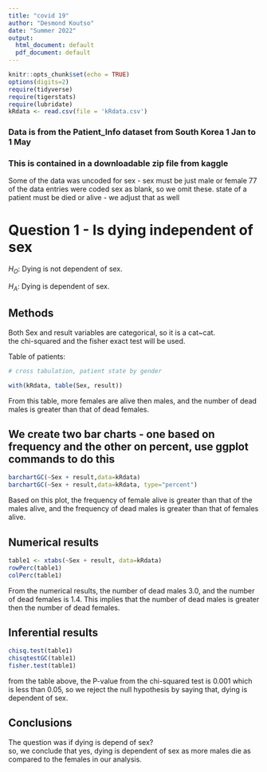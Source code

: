 ```yaml
---
title: "covid 19"
author: "Desmond Koutso"
date: "Summer 2022"
output:
  html_document: default
  pdf_document: default
---
```


```r
knitr::opts_chunk$set(echo = TRUE)
options(digits=2)
require(tidyverse)
require(tigerstats)
require(lubridate)
kRdata <- read.csv(file = 'kRdata.csv')
```
### Data is from the Patient_Info dataset from South Korea 1 Jan to 1 May 
### This is contained in a downloadable zip file from kaggle

Some of the data was uncoded for sex - sex must be just male or female
77 of the data entries were coded sex  as blank, so we omit these.
state of a patient must be died or alive - we adjust that as well   
  
# Question 1 - Is dying independent of sex

$H_O$: Dying is not dependent of sex.  

$H_A$: Dying is dependent of sex.  


## Methods

Both Sex and result variables are categorical, so it is a cat~cat.  
the chi-squared and the fisher exact test will be used.  



Table of patients:
```r

# cross tabulation, patient state by gender

with(kRdata, table(Sex, result))

```

From this table, more females are alive then males, and the number of dead males is greater than that of dead females.    

## We create two bar charts - one based on frequency and the other on percent, use ggplot commands to do this


```r
barchartGC(~Sex + result,data=kRdata)
barchartGC(~Sex + result,data=kRdata, type="percent")

```

Based on this plot, the frequency of female alive is greater than that of the males alive, and the frequency of dead males is greater than that of females alive.      
  
  
## Numerical results


```r
table1 <- xtabs(~Sex + result, data=kRdata)
rowPerc(table1)
colPerc(table1)
```
From the numerical results, the number of dead males 3.0, and the number of dead females is 1.4. This implies that the number of dead males is greater then the number of dead females.    

## Inferential results 

```r
chisq.test(table1)
chisqtestGC(table1)
fisher.test(table1)
```


from the table above, the P-value from the chi-squared test is 0.001 which is less than 0.05, so we reject the null hypothesis by saying that, dying is dependent of sex.    

## Conclusions

The question was if dying is depend of sex?  
so, we conclude that yes, dying is dependent of sex as more males die as compared to the females in our analysis.  

